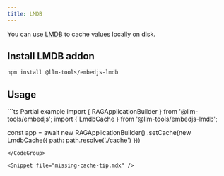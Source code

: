 ---
title: LMDB
---

You can use [LMDB](https://dbdb.io/db/lmdb) to cache values locally on disk.

## Install LMDB addon

```bash
npm install @llm-tools/embedjs-lmdb
```

## Usage
<CodeGroup>
```ts Partial example
import { RAGApplicationBuilder } from '@llm-tools/embedjs';
import { LmdbCache } from '@llm-tools/embedjs-lmdb';

const app = await new RAGApplicationBuilder()
.setCache(new LmdbCache({ path: path.resolve('./cache') }))
```
</CodeGroup>

<Snippet file="missing-cache-tip.mdx" />
